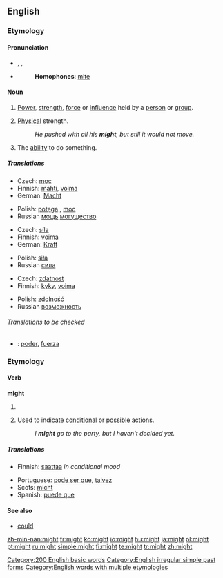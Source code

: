 {{wikipedia}}
==English==

{{rank|without|make|def|112|might|being|day|through}}

===Etymology===
{{OE.}} {{term|miht}}

====Pronunciation====
*{{AHD|mīt}}, {{IPA|/maɪt/}}, {{SAMPA|/maIt/}}
*{{audio|en-us-might.ogg|Audio (US)}}
*:'''Homophones''': [[mite]]
*:{{rhymes|aɪt}}

====Noun====
{{en-noun|-}}

# {{uncountable}} [[power|Power]], [[strength]], [[force]] or [[influence]] held by a [[person]] or [[group]].
# {{uncountable}} [[physical|Physical]] strength.
#:''He pushed with all his '''might''', but still it would not move.''
# {{uncountable}} The [[ability]] to do something.

=====Translations=====
{{trans-top|personal power}}
*Czech: [[moc]] {{f}}
*Finnish: [[mahti]], [[voima]]
*German: [[Macht]] {{f}}
{{trans-mid}}
*Polish: [[potęga]] {{f}}, [[moc]] {{f}}
*Russian [[мощь]] [[могущество]]
{{trans-bottom}}

{{trans-top|physical strength}}
*Czech: [[síla]] {{f}}
*Finnish: [[voima]]
*German: [[Kraft]] {{f}}
{{trans-mid}}
*Polish: [[siła]] {{f}}
*Russian [[сила]]
{{trans-bottom}}

{{trans-top|ability}}
*Czech: [[zdatnost]] {{f}}
*Finnish: [[kyky]], [[voima]]
{{trans-mid}}
*Polish: [[zdolność]] {{f}}
*Russian [[возможность]]
{{trans-bottom}}

======Translations to be checked======
*{{ttbc|Spanish}}: [[poder]], [[fuerza]]

===Etymology===
{{etymon|OE.|meahte}}

====Verb====
'''might'''

# {{auxiliary}} {{simple past of|[[may]]}}
# {{auxiliary}} Used to indicate [[conditional]] or [[possible]] [[action]]s.
#:''I '''might''' go to the party, but I haven't decided yet.''

=====Translations=====
{{trans-top|indicator of conditional or possible actions}}
*Finnish: [[saattaa]] ''in conditional mood''
{{trans-mid}}
*Portuguese: [[pode ser que]], [[talvez]]
*Scots: [[micht]]
*Spanish: [[puede que]]
{{trans-bottom}}

====See also====
*[[could]]

[[Category:200 English basic words]]
[[Category:English irregular simple past forms]]
[[Category:English words with multiple etymologies]]

[[zh-min-nan:might]]
[[fr:might]]
[[ko:might]]
[[io:might]]
[[hu:might]]
[[ja:might]]
[[pl:might]]
[[pt:might]]
[[ru:might]]
[[simple:might]]
[[fi:might]]
[[te:might]]
[[tr:might]]
[[zh:might]]